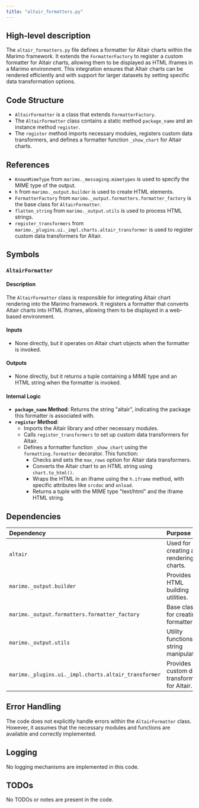 ```yaml
---
title: "altair_formatters.py"
---
```


## High-level description

The `altair_formatters.py` file defines a formatter for Altair charts within the Marimo framework. It extends the `FormatterFactory` to register a custom formatter for Altair charts, allowing them to be displayed as HTML iframes in a Marimo environment. This integration ensures that Altair charts can be rendered efficiently and with support for larger datasets by setting specific data transformation options.

## Code Structure

- `AltairFormatter` is a class that extends `FormatterFactory`.
- The `AltairFormatter` class contains a static method `package_name` and an instance method `register`.
- The `register` method imports necessary modules, registers custom data transformers, and defines a formatter function `_show_chart` for Altair charts.

## References

- `KnownMimeType` from `marimo._messaging.mimetypes` is used to specify the MIME type of the output.
- `h` from `marimo._output.builder` is used to create HTML elements.
- `FormatterFactory` from `marimo._output.formatters.formatter_factory` is the base class for `AltairFormatter`.
- `flatten_string` from `marimo._output.utils` is used to process HTML strings.
- `register_transformers` from `marimo._plugins.ui._impl.charts.altair_transformer` is used to register custom data transformers for Altair.

## Symbols

### `AltairFormatter`
#### Description
The `AltairFormatter` class is responsible for integrating Altair chart rendering into the Marimo framework. It registers a formatter that converts Altair charts into HTML iframes, allowing them to be displayed in a web-based environment.

#### Inputs
- None directly, but it operates on Altair chart objects when the formatter is invoked.

#### Outputs
- None directly, but it returns a tuple containing a MIME type and an HTML string when the formatter is invoked.

#### Internal Logic
- **`package_name` Method**: Returns the string "altair", indicating the package this formatter is associated with.
- **`register` Method**: 
  - Imports the Altair library and other necessary modules.
  - Calls `register_transformers` to set up custom data transformers for Altair.
  - Defines a formatter function `_show_chart` using the `formatting.formatter` decorator. This function:
    - Checks and sets the `max_rows` option for Altair data transformers.
    - Converts the Altair chart to an HTML string using `chart.to_html()`.
    - Wraps the HTML in an iframe using the `h.iframe` method, with specific attributes like `srcdoc` and `onload`.
    - Returns a tuple with the MIME type "text/html" and the iframe HTML string.

## Dependencies

| Dependency | Purpose |
|:-----------|:--------|
| `altair` | Used for creating and rendering charts. |
| `marimo._output.builder` | Provides HTML building utilities. |
| `marimo._output.formatters.formatter_factory` | Base class for creating formatters. |
| `marimo._output.utils` | Utility functions for string manipulation. |
| `marimo._plugins.ui._impl.charts.altair_transformer` | Provides custom data transformers for Altair. |

## Error Handling
The code does not explicitly handle errors within the `AltairFormatter` class. However, it assumes that the necessary modules and functions are available and correctly implemented.

## Logging
No logging mechanisms are implemented in this code.

## TODOs
No TODOs or notes are present in the code.